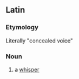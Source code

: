 ==Latin==
===Etymology===
Literally "concealed voice"

===Noun===
{{head|la|noun|head=[[vox|vōx]] [[clandestinus|clandestīna]]|g=f}}

# {{context|idiomatic|lang=la}} a [[whisper]]
